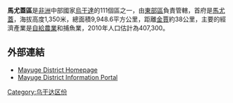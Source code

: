 {{Infobox settlement
|name=馬尤蓋區
|settlement_type=
|native_name      =
|nickname           = 
|image_skyline      
|image_size          = 
|image_caption       =
|image_flag         = 
|image_seal         =
|image_map          = Mayuge District Uganda.png
|map_caption        = 
|coordinates_region   = UG
|subdivision_type1   = 國家
|subdivision_name1   = {{flag|Uganda}}
|subdivision_type2   = 地理區
|subdivision_name2   = [[東部區_(烏干達)|東部區]]
|subdivision_type3   = 首府
|subdivision_name3   = [[馬尤蓋|馬尤蓋]]
|subdivision_type4   = 
|subdivision_name4   = 
|leader_title       =
|leader_name        =
|established_title  =
|established_date   = 
|area_magnitude     = 
|area_total_km2         = 9948.6 
|area_land_km2          = 2288.2
|area_water_km2         = 7660.4
|population_as_of   = 2010估計
|population_note    = 
|population_total   =407300
|population_metro   = 
|population_density_km2 = 178
|timezone           =[[東非時間|東非時間]]
|utc_offset         = +3
|timezone_DST       = 
|utc_offset_DST     = 
|latd=00|latm=20|lats=|latNS=N
|longd=33|longm=30 |longs=|longEW=E
|elevation_m          = 1350
|blank_name             =
|blank_info             =
|website            =  [https://web.archive.org/web/20090411063506/http://www.mayuge.go.ug/]
|footnotes          = 
}}

'''馬尤蓋區'''是[[非洲|非洲]]中部國家[[烏干達|烏干達]]的111個區之一，由[[東部區_(烏干達)|東部區]]負責管轄，首府是[[馬尤蓋|馬尤蓋]]，海拔高度1,350米，總面積9,948.6平方公里，距離[[金賈|金賈]]約38公里，主要的經濟產業是[[自給農業|自給農業]]和捕魚業，2010年人口估計為407,300。

==外部連結==
* [https://web.archive.org/web/20090411063506/http://www.mayuge.go.ug/ Mayuge District Homepage]
* [http://www.ugandatravelguide.com/mayuge-district.html Mayuge District Information Portal]

{{coord|00|20|N|33|30|E|region:UG_type:adm1st|display=title}}

{{Uganda-stub}}
{{烏干達行政區劃}}

[[Category:乌干达区份|Category:乌干达区份]]